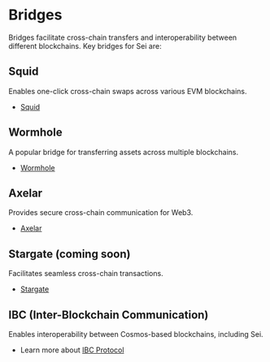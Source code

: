 # Bridges

Bridges facilitate cross-chain transfers and interoperability between different blockchains. Key bridges for Sei are:

## Squid

Enables one-click cross-chain swaps across various EVM blockchains.

- [Squid](https://app.squidrouter.com)

## Wormhole

A popular bridge for transferring assets across multiple blockchains.

- [Wormhole](https://wormholenetwork.com/)

## Axelar

Provides secure cross-chain communication for Web3.

- [Axelar](https://axelar.network)

## Stargate (coming soon)

Facilitates seamless cross-chain transactions.

- [Stargate](https://stargate.finance)

## IBC (Inter-Blockchain Communication)

Enables interoperability between Cosmos-based blockchains, including Sei.

- Learn more about [IBC Protocol](/dev-tutorials/ibc-protocol)
